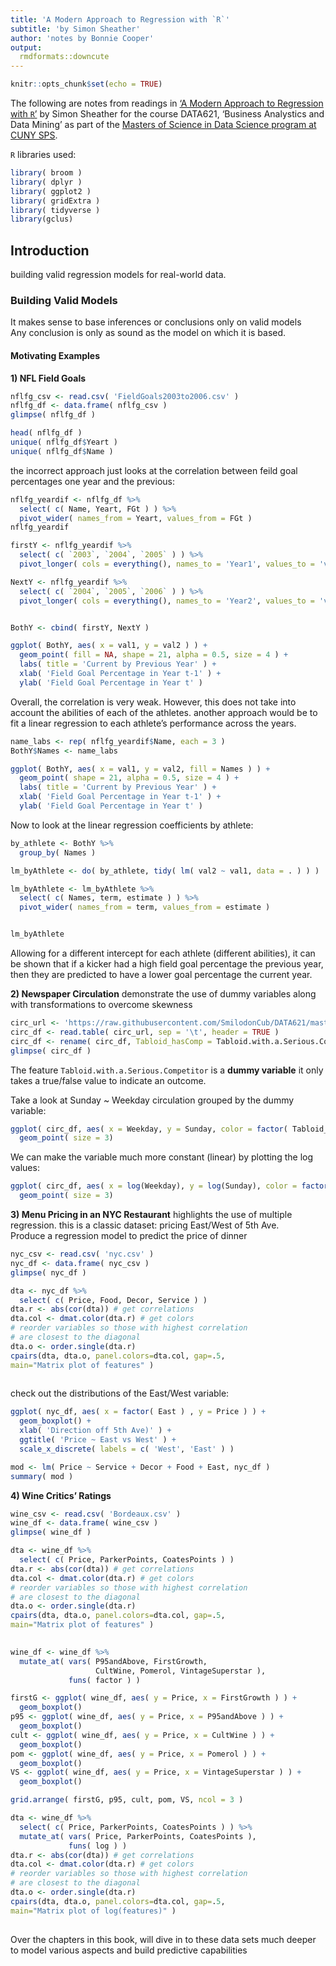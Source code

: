 ```yaml
---
title: 'A Modern Approach to Regression with `R`'
subtitle: 'by Simon Sheather'
author: 'notes by Bonnie Cooper'
output:
  rmdformats::downcute
---
```

```r
knitr::opts_chunk$set(echo = TRUE)
```

The following are notes from readings in ['A Modern Approach to Regression with `R`'](https://link.springer.com/book/10.1007/978-0-387-09608-7) by Simon Sheather for the course DATA621, 'Business Analystics and Data Mining' as part of the [Masters of Science in Data Science program at CUNY SPS](https://sps.cuny.edu/academics/graduate/master-science-data-science-ms).

`R` libraries used:
```r
library( broom )
library( dplyr )
library( ggplot2 )
library( gridExtra )
library( tidyverse )
library(gclus)
```

## Introduction
building valid regression models for real-world data.  

### Building Valid Models
It makes sense to base inferences or conclusions only on valid models  
Any conclusion is only as sound as the model on which it is based.  

#### Motivating Examples

**1) NFL Field Goals**
```r
nflfg_csv <- read.csv( 'FieldGoals2003to2006.csv' )
nflfg_df <- data.frame( nflfg_csv )
glimpse( nflfg_df )
```
```r
head( nflfg_df )
unique( nflfg_df$Yeart )
unique( nflfg_df$Name )
```
the incorrect approach just looks at the correlation between feild goal percentages one year and the previous:
```r
nflfg_yeardif <- nflfg_df %>%
  select( c( Name, Yeart, FGt ) ) %>%
  pivot_wider( names_from = Yeart, values_from = FGt )
nflfg_yeardif

firstY <- nflfg_yeardif %>%
  select( c( `2003`, `2004`, `2005` ) ) %>%
  pivot_longer( cols = everything(), names_to = 'Year1', values_to = 'val1' )

NextY <- nflfg_yeardif %>%
  select( c( `2004`, `2005`, `2006` ) ) %>%
  pivot_longer( cols = everything(), names_to = 'Year2', values_to = 'val2' )


BothY <- cbind( firstY, NextY )

ggplot( BothY, aes( x = val1, y = val2 ) ) +
  geom_point( fill = NA, shape = 21, alpha = 0.5, size = 4 ) +
  labs( title = 'Current by Previous Year' ) +
  xlab( 'Field Goal Percentage in Year t-1' ) +
  ylab( 'Field Goal Percentage in Year t' )

```
Overall, the correlation is very weak. However, this does not take into account the abilities of each of the athletes. another approach would be to fit a linear regression to each athlete's performance across the years.

```r
name_labs <- rep( nflfg_yeardif$Name, each = 3 )
BothY$Names <- name_labs

ggplot( BothY, aes( x = val1, y = val2, fill = Names ) ) +
  geom_point( shape = 21, alpha = 0.5, size = 4 ) +
  labs( title = 'Current by Previous Year' ) +
  xlab( 'Field Goal Percentage in Year t-1' ) +
  ylab( 'Field Goal Percentage in Year t' )
```
Now to look at the linear regression coefficients by athlete:

```r
by_athlete <- BothY %>%
  group_by( Names )

lm_byAthlete <- do( by_athlete, tidy( lm( val2 ~ val1, data = . ) ) )

lm_byAthlete <- lm_byAthlete %>%
  select( c( Names, term, estimate ) ) %>%
  pivot_wider( names_from = term, values_from = estimate )


lm_byAthlete
```
Allowing for a different intercept for each athlete (different abilities), it can be shown that if a kicker had a high field goal percentage the previous year, then they are predicted to have a lower goal percentage the current year.


**2) Newspaper Circulation**
demonstrate the use of dummy variables along with transformations to overcome skewness

```r
circ_url <- 'https://raw.githubusercontent.com/SmilodonCub/DATA621/master/circulation.csv'
circ_df <- read.table( circ_url, sep = '\t', header = TRUE )
circ_df <- rename( circ_df, Tabloid_hasComp = Tabloid.with.a.Serious.Competitor )
glimpse( circ_df )
```
The feature `Tabloid.with.a.Serious.Competitor` is a **dummy variable** it only takes a true/false value to indicate an outcome.

Take a look at Sunday ~ Weekday circulation grouped by the dummy variable: 
```r
ggplot( circ_df, aes( x = Weekday, y = Sunday, color = factor( Tabloid_hasComp ) ) ) +
  geom_point( size = 3)
```
We can make the variable much more constant (linear) by plotting the log values:

```r
ggplot( circ_df, aes( x = log(Weekday), y = log(Sunday), color = factor( Tabloid_hasComp ) ) ) +
  geom_point( size = 3)
```


**3) Menu Pricing in an NYC Restaurant**
highlights the use of multiple regression. this is a classic dataset: pricing East/West of 5th Ave.  
Produce a regression model to predict the price of dinner

```r
nyc_csv <- read.csv( 'nyc.csv' )
nyc_df <- data.frame( nyc_csv )
glimpse( nyc_df )
```
```r
dta <- nyc_df %>%
  select( c( Price, Food, Decor, Service ) )
dta.r <- abs(cor(dta)) # get correlations
dta.col <- dmat.color(dta.r) # get colors
# reorder variables so those with highest correlation
# are closest to the diagonal
dta.o <- order.single(dta.r)
cpairs(dta, dta.o, panel.colors=dta.col, gap=.5,
main="Matrix plot of features" )
  
```

check out the distributions of the East/West variable:
```r
ggplot( nyc_df, aes( x = factor( East ) , y = Price ) ) +
  geom_boxplot() +
  xlab( 'Direction off 5th Ave)' ) +
  ggtitle( 'Price ~ East vs West' ) +
  scale_x_discrete( labels = c( 'West', 'East' ) )
```

```r
mod <- lm( Price ~ Service + Decor + Food + East, nyc_df )
summary( mod )
```

**4) Wine Critics' Ratings**
```r
wine_csv <- read.csv( 'Bordeaux.csv' )
wine_df <- data.frame( wine_csv )
glimpse( wine_df )
```

```r
dta <- wine_df %>%
  select( c( Price, ParkerPoints, CoatesPoints ) )
dta.r <- abs(cor(dta)) # get correlations
dta.col <- dmat.color(dta.r) # get colors
# reorder variables so those with highest correlation
# are closest to the diagonal
dta.o <- order.single(dta.r)
cpairs(dta, dta.o, panel.colors=dta.col, gap=.5,
main="Matrix plot of features" )
  
```

```r
wine_df <- wine_df %>%
  mutate_at( vars( P95andAbove, FirstGrowth, 
                   CultWine, Pomerol, VintageSuperstar ),
             funs( factor ) )

firstG <- ggplot( wine_df, aes( y = Price, x = FirstGrowth ) ) +
  geom_boxplot()
p95 <- ggplot( wine_df, aes( y = Price, x = P95andAbove ) ) +
  geom_boxplot()
cult <- ggplot( wine_df, aes( y = Price, x = CultWine ) ) +
  geom_boxplot()
pom <- ggplot( wine_df, aes( y = Price, x = Pomerol ) ) +
  geom_boxplot()
VS <- ggplot( wine_df, aes( y = Price, x = VintageSuperstar ) ) +
  geom_boxplot()

grid.arrange( firstG, p95, cult, pom, VS, ncol = 3 )
```

```r
dta <- wine_df %>%
  select( c( Price, ParkerPoints, CoatesPoints ) ) %>%
  mutate_at( vars( Price, ParkerPoints, CoatesPoints ),
             funs( log ) )
dta.r <- abs(cor(dta)) # get correlations
dta.col <- dmat.color(dta.r) # get colors
# reorder variables so those with highest correlation
# are closest to the diagonal
dta.o <- order.single(dta.r)
cpairs(dta, dta.o, panel.colors=dta.col, gap=.5,
main="Matrix plot of log(features)" )
  
```

Over the chapters in this book, will dive in to these data sets much deeper to model various aspects and build predictive capabilities


<br><br><br>
